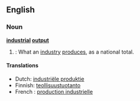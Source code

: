 ==English==

===Noun===
'''[[industrial]] [[output]]'''
# {{cattag|accounting}}: What an [[industry]] [[produce]]s, as a national total.

====Translations====
* Dutch: [[industriële produktie]] {{f}}
* Finnish: [[teollisuustuotanto]]
* French : [[production industrielle]] {{f}}